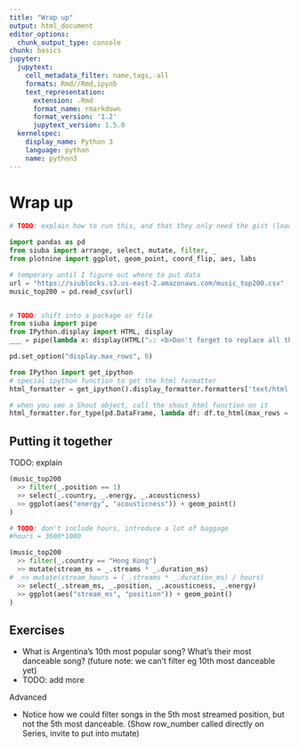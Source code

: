 ```yaml
---
title: "Wrap up"
output: html_document
editor_options: 
  chunk_output_type: console
chunk: basics
jupyter:
  jupytext:
    cell_metadata_filter: name,tags,-all
    formats: Rmd//Rmd,ipynb
    text_representation:
      extension: .Rmd
      format_name: rmarkdown
      format_version: '1.2'
      jupytext_version: 1.5.0
  kernelspec:
    display_name: Python 3
    language: python
    name: python3
---
```


# Wrap up


```python
# TODO: explain how to run this, and that they only need the gist (loads tools)

import pandas as pd
from siuba import arrange, select, mutate, filter, _
from plotnine import ggplot, geom_point, coord_flip, aes, labs

# temporary until I figure out where to put data
url = "https://siublocks.s3.us-east-2.amazonaws.com/music_top200.csv"
music_top200 = pd.read_csv(url)


# TODO: shift into a package or file
from siuba import pipe
from IPython.display import HTML, display
___ = pipe(lambda x: display(HTML("⚠️: <b>Don't forget to replace all the blanks!<b>")) and _)

pd.set_option("display.max_rows", 6)

from IPython import get_ipython
# special ipython function to get the html formatter
html_formatter = get_ipython().display_formatter.formatters['text/html']

# when you see a Shout object, call the shout_html function on it
html_formatter.for_type(pd.DataFrame, lambda df: df.to_html(max_rows = pd.get_option("display.max_rows")))
```

## Putting it together

TODO: explain


```python
(music_top200 
  >> filter(_.position == 1)
  >> select(_.country, _.energy, _.acousticness) 
  >> ggplot(aes("energy", "acousticness")) + geom_point()
)
```


```python
# TODO: don't include hours, introduce a lot of baggage
#hours = 3600*1000 

(music_top200
  >> filter(_.country == "Hong Kong")
  >> mutate(stream_ms = _.streams * _.duration_ms)
#  >> mutate(stream_hours = (_.streams * _.duration_ms) / hours)
  >> select(_.stream_ms, _.position, _.acousticness, _.energy)
  >> ggplot(aes("stream_ms", "position")) + geom_point()
)
```


## Exercises

* What is Argentina's 10th most popular song? What's their most danceable song?
  (future note: we can't filter eg 10th most danceable yet)
* TODO: add more


Advanced

* Notice how we could filter songs in the 5th most streamed position, but not the 5th most danceable. (Show row_number called directly on Series, invite to put into mutate)


